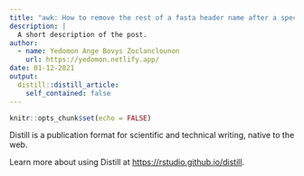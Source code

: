 ```yaml
---
title: "awk: How to remove the rest of a fasta header name after a specific character"
description: |
  A short description of the post.
author:
  - name: Yedomon Ange Bovys Zoclanclounon
    url: https://yedomon.netlify.app/
date: 01-12-2021
output:
  distill::distill_article:
    self_contained: false
---
```



```r
knitr::opts_chunk$set(echo = FALSE)
```

Distill is a publication format for scientific and technical writing, native to the web.

Learn more about using Distill at <https://rstudio.github.io/distill>.


